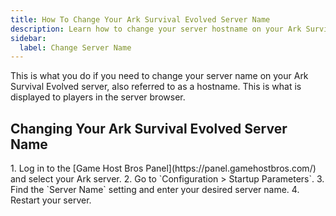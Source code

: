 ---
title: How To Change Your Ark Survival Evolved Server Name
description: Learn how to change your server hostname on your Ark Survival Evolved server.
sidebar:
  label: Change Server Name
---

This is what you do if you need to change your server name on your Ark Survival Evolved server, also referred to as a hostname. This is what is displayed to players in the server browser.

## Changing Your Ark Survival Evolved Server Name

<Steps>
1. Log in to the [Game Host Bros Panel](https://panel.gamehostbros.com/) and select your Ark server.
2. Go to `Configuration > Startup Parameters`.
3. Find the `Server Name` setting and enter your desired server name.
4. Restart your server.
</Steps>